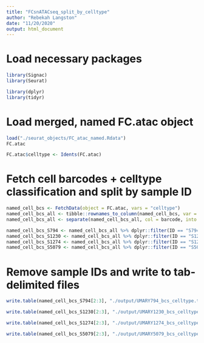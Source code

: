 ```yaml
---
title: "FCsnATACseq_split_by_celltype"
author: "Rebekah Langston"
date: "11/20/2020"
output: html_document
---
```


# Load necessary packages
```r
library(Signac)
library(Seurat)

library(dplyr)
library(tidyr)
```

# Load merged, named FC.atac object
```r
load("./seurat_objects/FC_atac_named.Rdata")
FC.atac
```

```r
FC.atac$celltype <- Idents(FC.atac)
```

# Fetch cell barcodes + celltype classification and split by sample ID
```r
named_cell_bcs <- FetchData(object = FC.atac, vars = "celltype")
named_cell_bcs_all <- tibble::rownames_to_column(named_cell_bcs, var = "barcode")
named_cell_bcs_all <- separate(named_cell_bcs_all, col = barcode, into = c("ID", "barcode"), sep = "_")

named_cell_bcs_S794 <- named_cell_bcs_all %>% dplyr::filter(ID == "S794")
named_cell_bcs_S1230 <- named_cell_bcs_all %>% dplyr::filter(ID == "S1230")
named_cell_bcs_S1274 <- named_cell_bcs_all %>% dplyr::filter(ID == "S1274")
named_cell_bcs_S5079 <- named_cell_bcs_all %>% dplyr::filter(ID == "S5079")
```

# Remove sample IDs and write to tab-delimited files
```r
write.table(named_cell_bcs_S794[2:3], "./output/UMARY794_bcs_celltype.tsv", sep="\t", col.names=F, row.names=F, quote=F)

write.table(named_cell_bcs_S1230[2:3], "./output/UMARY1230_bcs_celltype.tsv", sep="\t", col.names=F, row.names=F, quote=F)

write.table(named_cell_bcs_S1274[2:3], "./output/UMARY1274_bcs_celltype.tsv", sep="\t", col.names=F, row.names=F, quote=F)

write.table(named_cell_bcs_S5079[2:3], "./output/UMARY5079_bcs_celltype.tsv", sep="\t", col.names=F, row.names=F, quote=F)
```


